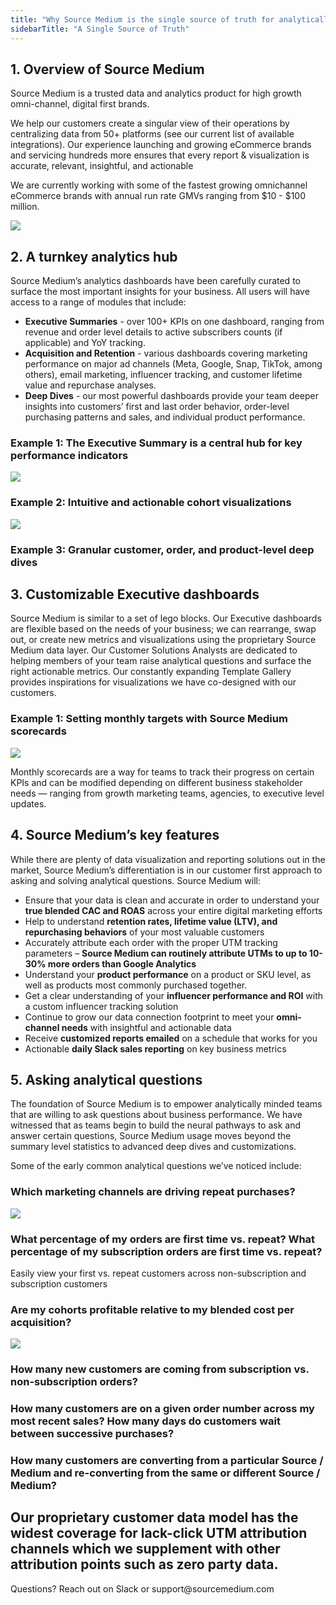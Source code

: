 ```yaml
---
title: "Why Source Medium is the single source of truth for analytically minded eCommerce brands."
sidebarTitle: "A Single Source of Truth"
---
```


## 1. Overview of Source Medium 
Source Medium is a trusted data and analytics product for high growth omni-channel, digital first brands. 

We help our customers create a singular view of their operations by centralizing data from 50+ platforms (see our current list of available integrations). Our experience launching and growing eCommerce brands and servicing hundreds more ensures that every report & visualization is accurate, relevant, insightful, and actionable

We are currently working with some of the fastest growing omnichannel eCommerce brands with annual run rate GMVs ranging from $10 - $100 million.

![](/images/9.avif)

## 2. A turnkey analytics hub 

Source Medium’s analytics dashboards have been carefully curated to surface the most important insights for your business. All users will have access to a range of modules that include: 

- **Executive Summaries** - over 100+ KPIs on one dashboard, ranging from revenue and order level details to active subscribers counts (if applicable) and YoY tracking. 
- **Acquisition and Retention** - various dashboards covering marketing performance on major ad channels (Meta, Google, Snap, TikTok, among others), email marketing, influencer tracking, and customer lifetime value and repurchase analyses.  
- **Deep Dives** - our most powerful dashboards provide your team deeper insights into customers’ first and last order behavior, order-level purchasing patterns and sales, and individual product performance.

### Example 1: The Executive Summary is a central hub for key performance indicators

![](/images/10.avif)

### Example 2: Intuitive and actionable cohort visualizations

![](/images/11.avif)

### Example 3: Granular customer, order, and product-level deep dives

## 3. Customizable Executive dashboards

Source Medium is similar to a set of lego blocks. Our Executive dashboards are flexible based on the needs of your business; we can rearrange, swap out, or create new metrics and visualizations using the proprietary Source Medium data layer. Our Customer Solutions Analysts are dedicated to helping members of your team raise analytical questions and surface the right actionable metrics. Our constantly expanding Template Gallery provides inspirations for visualizations we have co-designed with our customers. 

### Example 1: Setting monthly targets with Source Medium scorecards 

![](/images/12.webp)

Monthly scorecards are a way for teams to track their progress on certain KPIs and can be modified depending on different business stakeholder needs — ranging from growth marketing teams, agencies, to executive level updates.

## 4. Source Medium’s key features

While there are plenty of data visualization and reporting solutions out in the market, Source Medium’s differentiation is in our customer first approach to asking and solving analytical questions. Source Medium will: 

- Ensure that your data is clean and accurate in order to understand your **true blended CAC and ROAS** across your entire digital marketing efforts
- Help to understand **retention rates, lifetime value (LTV), and repurchasing behaviors** of your most valuable customers
- Accurately attribute each order with the proper UTM tracking parameters – **Source Medium can routinely attribute UTMs to up to 10-30% more orders than Google Analytics**
- Understand your **product performance** on a product or SKU level, as well as products most commonly purchased together. 
- Get a clear understanding of your **influencer performance and ROI** with a custom influencer tracking solution
- Continue to grow our data connection footprint to meet your **omni-channel needs** with insightful and actionable data
- Receive **customized reports emailed** on a schedule that works for you
- Actionable **daily Slack sales reporting** on key business metrics

## 5. Asking analytical questions 

The foundation of Source Medium is to empower analytically minded teams that are willing to ask questions about business performance. We have witnessed that as teams begin to build the neural pathways to ask and answer certain questions, Source Medium usage moves beyond the summary level statistics to advanced deep dives and customizations. 

Some of the early common analytical questions we’ve noticed include: 

### Which marketing channels are driving repeat purchases?

<Frame caption="Our Repurchase Analysis deep dive includes a selection of charts that depict the story of repeat orders">
  <img src="/images/13.avif" />
</Frame>

### What percentage of my orders are first time vs. repeat? What percentage of my subscription orders are first time vs. repeat?

Easily view your first vs. repeat customers across non-subscription and subscription customers

### Are my cohorts profitable relative to my blended cost per acquisition?

<Frame caption="Our CPAs capture spend from all marketing channels for a true calculation of blended cost.">
  <img src="/images/14.avif" />
</Frame>

### How many new customers are coming from subscription vs. non-subscription orders?

### How many customers are on a given order number across my most recent sales? How many days do customers wait between successive purchases?

### How many customers are converting from a particular Source / Medium and re-converting from the same or different Source / Medium?

## Our proprietary customer data model has the widest coverage for lack-click UTM attribution channels which we supplement with other attribution points such as zero party data.  

<Note>
    Questions? Reach out on Slack or support@sourcemedium.com
</Note>